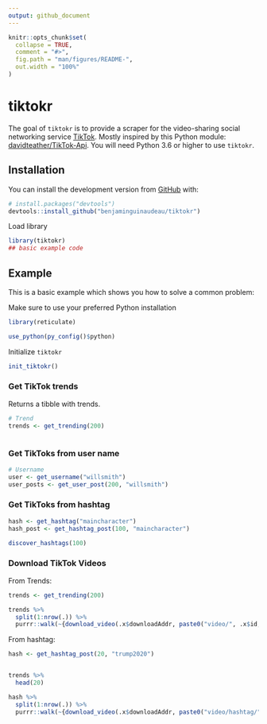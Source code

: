 ```yaml
---
output: github_document
---
```


<!-- README.md is generated from README.Rmd. Please edit that file -->

```r
knitr::opts_chunk$set(
  collapse = TRUE,
  comment = "#>",
  fig.path = "man/figures/README-",
  out.width = "100%"
)
```

# tiktokr

<!-- badges: start -->
<!-- badges: end -->

The goal of `tiktokr` is to provide a scraper for the video-sharing social networking service [TikTok](http://tiktok.com/). Mostly inspired by this Python module: [davidteather/TikTok-Api](https://github.com/davidteather/TikTok-Api). You will need Python 3.6 or higher to use `tiktokr`.

## Installation

You can install the development version from [GitHub](https://github.com/) with:

```r
# install.packages("devtools")
devtools::install_github("benjaminguinaudeau/tiktokr")
```

Load library

```r
library(tiktokr)
## basic example code
```

## Example

This is a basic example which shows you how to solve a common problem:

Make sure to use your preferred Python installation

```r
library(reticulate)

use_python(py_config()$python)

```

Initialize `tiktokr`

```r
init_tiktokr()

```

### Get TikTok trends

Returns a tibble with trends.


```r
# Trend
trends <- get_trending(200)



```

### Get TikToks from user name

```r
# Username
user <- get_username("willsmith")
user_posts <- get_user_post(200, "willsmith")

```

### Get TikToks from hashtag

```r
hash <- get_hashtag("maincharacter")
hash_post <- get_hashtag_post(100, "maincharacter")

discover_hashtags(100)

```

### Download TikTok Videos

From Trends:

```r
trends <- get_trending(200)

trends %>%
  split(1:nrow(.)) %>% 
  purrr::walk(~{download_video(.x$downloadAddr, paste0("video/", .x$id, ".mp4"))})

```

From hashtag:

```r

hash <- get_hashtag_post(20, "trump2020")


trends %>%
  head(20) 

hash %>%
  split(1:nrow(.)) %>% 
  purrr::walk(~{download_video(.x$downloadAddr, paste0("video/hashtag/", .x$id, ".mp4"))})

```


